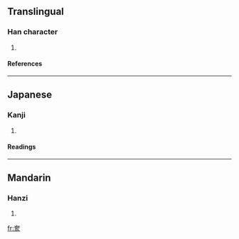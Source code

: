 ==Translingual==
===Han character===
{{Han char|rn=37|rad=大|as=06|sn=9|four=|canj=大卜女人 (KYVO), X大卜女人 (XKYVO)}}
# {{defn|Han|sort=大06}}
====References====
{{Han ref|kx=0251.220|dkj=05918|dj=0513.020|hdz=10540.050|uh=5952|ud=22866}}
----
==Japanese==
===Kanji===
{{ja-kanji|grade=|rs=大06}}
# {{defn|Japanese}} 
====Readings====
{{ja-readings|on=[[かい]] (kai), [[ほう]] (hō), [[ぶ]] (bu)|kun=[[たてまつうる]] (tatematsuuru), [[まつる]] (matsuru)}}
----
==Mandarin==
===Hanzi===
{{cmn-hanzi|pin=[[kāi]] ([[kai1]]), [[zhā]] ([[zha1]]), [[zhà]] ([[zha4]])|wg=k'ai<sup>1</sup>, cha<sup>1</sup>, cha<sup>4</sup>}}
# {{defn|Mandarin}}

[[fr:奒]]
